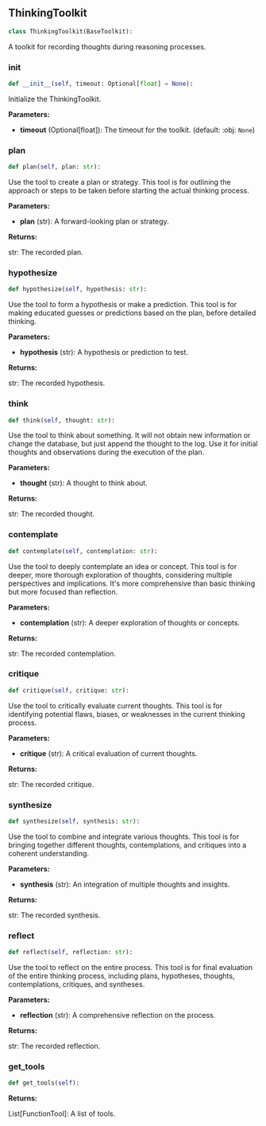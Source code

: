 <a id="camel.toolkits.thinking_toolkit"></a>

<a id="camel.toolkits.thinking_toolkit.ThinkingToolkit"></a>

## ThinkingToolkit

```python
class ThinkingToolkit(BaseToolkit):
```

A toolkit for recording thoughts during reasoning processes.

<a id="camel.toolkits.thinking_toolkit.ThinkingToolkit.__init__"></a>

### __init__

```python
def __init__(self, timeout: Optional[float] = None):
```

Initialize the ThinkingToolkit.

**Parameters:**

- **timeout** (Optional[float]): The timeout for the toolkit. (default: :obj: `None`)

<a id="camel.toolkits.thinking_toolkit.ThinkingToolkit.plan"></a>

### plan

```python
def plan(self, plan: str):
```

Use the tool to create a plan or strategy.
This tool is for outlining the approach or steps to be taken before
starting the actual thinking process.

**Parameters:**

- **plan** (str): A forward-looking plan or strategy.

**Returns:**

  str: The recorded plan.

<a id="camel.toolkits.thinking_toolkit.ThinkingToolkit.hypothesize"></a>

### hypothesize

```python
def hypothesize(self, hypothesis: str):
```

Use the tool to form a hypothesis or make a prediction.
This tool is for making educated guesses or predictions based on
the plan, before detailed thinking.

**Parameters:**

- **hypothesis** (str): A hypothesis or prediction to test.

**Returns:**

  str: The recorded hypothesis.

<a id="camel.toolkits.thinking_toolkit.ThinkingToolkit.think"></a>

### think

```python
def think(self, thought: str):
```

Use the tool to think about something.
It will not obtain new information or change the database, but just
append the thought to the log. Use it for initial thoughts and
observations during the execution of the plan.

**Parameters:**

- **thought** (str): A thought to think about.

**Returns:**

  str: The recorded thought.

<a id="camel.toolkits.thinking_toolkit.ThinkingToolkit.contemplate"></a>

### contemplate

```python
def contemplate(self, contemplation: str):
```

Use the tool to deeply contemplate an idea or concept.
This tool is for deeper, more thorough exploration of thoughts,
considering multiple perspectives and implications. It's more
comprehensive than basic thinking but more focused than reflection.

**Parameters:**

- **contemplation** (str): A deeper exploration of thoughts or concepts.

**Returns:**

  str: The recorded contemplation.

<a id="camel.toolkits.thinking_toolkit.ThinkingToolkit.critique"></a>

### critique

```python
def critique(self, critique: str):
```

Use the tool to critically evaluate current thoughts.
This tool is for identifying potential flaws, biases, or
weaknesses in the current thinking process.

**Parameters:**

- **critique** (str): A critical evaluation of current thoughts.

**Returns:**

  str: The recorded critique.

<a id="camel.toolkits.thinking_toolkit.ThinkingToolkit.synthesize"></a>

### synthesize

```python
def synthesize(self, synthesis: str):
```

Use the tool to combine and integrate various thoughts.
This tool is for bringing together different thoughts, contemplations,
and critiques into a coherent understanding.

**Parameters:**

- **synthesis** (str): An integration of multiple thoughts and insights.

**Returns:**

  str: The recorded synthesis.

<a id="camel.toolkits.thinking_toolkit.ThinkingToolkit.reflect"></a>

### reflect

```python
def reflect(self, reflection: str):
```

Use the tool to reflect on the entire process.
This tool is for final evaluation of the entire thinking process,
including plans, hypotheses, thoughts, contemplations, critiques,
and syntheses.

**Parameters:**

- **reflection** (str): A comprehensive reflection on the process.

**Returns:**

  str: The recorded reflection.

<a id="camel.toolkits.thinking_toolkit.ThinkingToolkit.get_tools"></a>

### get_tools

```python
def get_tools(self):
```

**Returns:**

  List[FunctionTool]: A list of tools.
